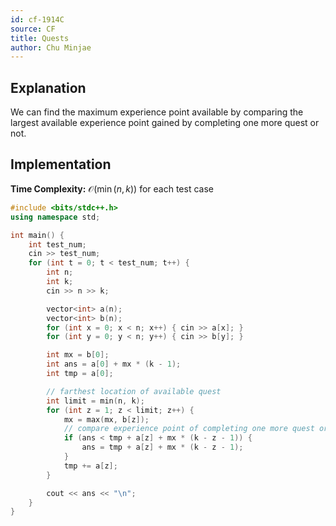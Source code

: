 ```yaml
---
id: cf-1914C
source: CF
title: Quests
author: Chu Minjae
---
```


## Explanation

We can find the maximum experience point available by comparing the largest available experience point gained by completing one more quest or not.

## Implementation

**Time Complexity:** $\mathcal{O}(\min(n,k))$ for each test case

<LanguageSection>
<CPPSection>

```cpp
#include <bits/stdc++.h>
using namespace std;

int main() {
	int test_num;
	cin >> test_num;
	for (int t = 0; t < test_num; t++) {
		int n;
		int k;
		cin >> n >> k;

		vector<int> a(n);
		vector<int> b(n);
		for (int x = 0; x < n; x++) { cin >> a[x]; }
		for (int y = 0; y < n; y++) { cin >> b[y]; }

		int mx = b[0];
		int ans = a[0] + mx * (k - 1);
		int tmp = a[0];

		// farthest location of available quest
		int limit = min(n, k);
		for (int z = 1; z < limit; z++) {
			mx = max(mx, b[z]);
			// compare experience point of completing one more quest or not
			if (ans < tmp + a[z] + mx * (k - z - 1)) {
				ans = tmp + a[z] + mx * (k - z - 1);
			}
			tmp += a[z];
		}

		cout << ans << "\n";
	}
}
```

</CPPSection>
</LanguageSection>
